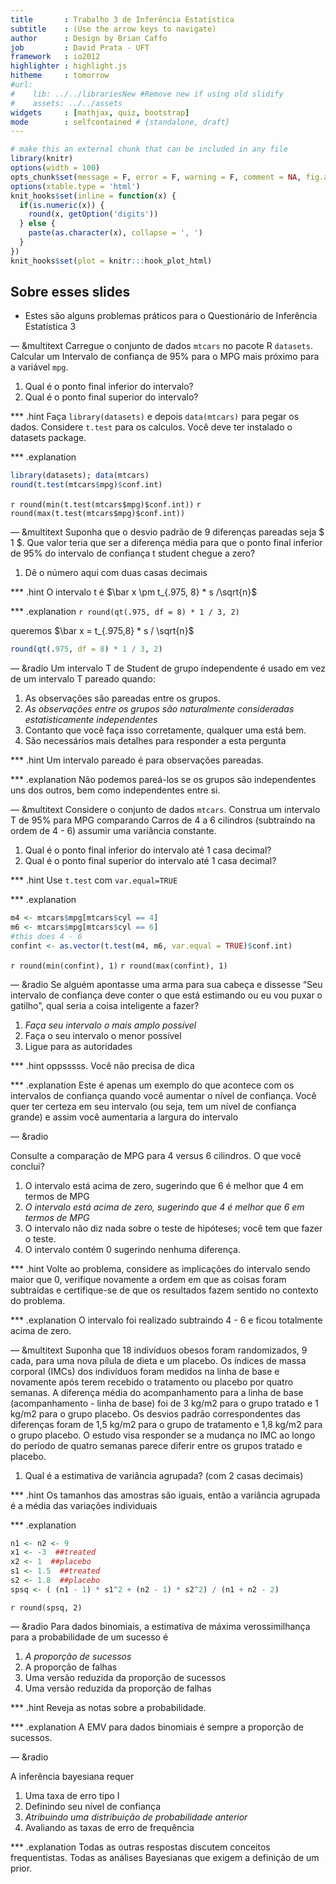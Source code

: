 ```yaml
---
title       : Trabalho 3 de Inferência Estatística
subtitle    : (Use the arrow keys to navigate)
author      : Design by Brian Caffo
job         : David Prata - UFT
framework   : io2012
highlighter : highlight.js  
hitheme     : tomorrow       
#url:
#    lib: ../../librariesNew #Remove new if using old slidify
#    assets: ../../assets
widgets     : [mathjax, quiz, bootstrap]
mode        : selfcontained # {standalone, draft}
---
```

```r
# make this an external chunk that can be included in any file
library(knitr)
options(width = 100)
opts_chunk$set(message = F, error = F, warning = F, comment = NA, fig.align = 'center', dpi = 100, tidy = F, cache.path = '.cache/', fig.path = 'fig/')
options(xtable.type = 'html')
knit_hooks$set(inline = function(x) {
  if(is.numeric(x)) {
    round(x, getOption('digits'))
  } else {
    paste(as.character(x), collapse = ', ')
  }
})
knit_hooks$set(plot = knitr:::hook_plot_html)
```

## Sobre esses slides

- Estes são alguns problemas práticos para o Questionário de Inferência Estatística 3



--- &multitext
Carregue o conjunto de dados `mtcars` no pacote R `datasets`. Calcular um
Intervalo de confiança de 95% para o MPG mais próximo para a variável `mpg`.

1. Qual é o ponto final inferior do intervalo?
2. Qual é o ponto final superior do intervalo?

*** .hint
Faça `library(datasets)` e depois `data(mtcars)` para pegar os dados.
Considere `t.test` para os calculos. Você deve ter instalado o datasets package.


*** .explanation
```r
library(datasets); data(mtcars)
round(t.test(mtcars$mpg)$conf.int)
```

<span class="answer">`r round(min(t.test(mtcars$mpg)$conf.int))`</span>
<span class="answer">`r round(max(t.test(mtcars$mpg)$conf.int))`</span>

--- &multitext
Suponha que o desvio padrão de 9 diferenças pareadas seja $ 1 $. Que valor teria que ser a diferença média para que o ponto final inferior de 95%
do intervalo de confiança t student chegue a zero?

1. Dê o número aqui com duas casas decimais

*** .hint
O intervalo t é $\bar x \pm t_{.975, 8} * s /\sqrt{n}$

*** .explanation
<span class="answer">`r round(qt(.975, df = 8) * 1 / 3, 2)`</span>

queremos $\bar x = t_{.975,8} * s / \sqrt{n}$
```r
round(qt(.975, df = 8) * 1 / 3, 2)
```


--- &radio
Um intervalo T de Student de grupo independente é usado em vez de
um intervalo T pareado quando:

1. As observações são pareadas entre os grupos.
2. _As observações entre os grupos são naturalmente consideradas estatisticamente independentes_
3. Contanto que você faça isso corretamente, qualquer uma está bem.
4. São necessários mais detalhes para responder a esta pergunta

*** .hint
Um intervalo pareado é para observações pareadas.

*** .explanation
Não podemos pareá-los se os grupos são independentes uns dos outros, bem como independentes entre si.


--- &multitext
Considere o conjunto de dados `mtcars`. Construa um intervalo T de 95% para MPG comparando
Carros de 4 a 6 cilindros (subtraindo na ordem de 4 - 6)
assumir uma variância constante.

1. Qual é o ponto final inferior do intervalo até 1 casa decimal?
2. Qual é o ponto final superior do intervalo até 1 casa decimal?

*** .hint
Use `t.test` com `var.equal=TRUE`

*** .explanation

```r
m4 <- mtcars$mpg[mtcars$cyl == 4]
m6 <- mtcars$mpg[mtcars$cyl == 6]
#this does 4 - 6
confint <- as.vector(t.test(m4, m6, var.equal = TRUE)$conf.int)
```

<span class="answer">`r round(min(confint), 1)`</span>
<span class="answer">`r round(max(confint), 1)`</span>


--- &radio
Se alguém apontasse uma arma para sua cabeça e dissesse "Seu intervalo de confiança
deve conter o que está estimando ou eu vou puxar o gatilho", qual
seria a coisa inteligente a fazer?

1. _Faça seu intervalo o mais amplo possível_
2. Faça o seu intervalo o menor possível
3. Ligue para as autoridades

*** .hint
oppsssss. Você não precisa de dica

*** .explanation
Este é apenas um exemplo do que acontece com os intervalos de confiança quando você
aumentar o nível de confiança. Você quer ter certeza em seu intervalo (ou seja,
tem um nível de confiança grande) e assim você aumentaria a largura do intervalo

--- &radio

Consulte a comparação de MPG para 4 versus 6 cilindros. O que você conclui?

1. O intervalo está acima de zero, sugerindo que 6 é melhor que 4 em termos de MPG
2. _O intervalo está acima de zero, sugerindo que 4 é melhor que 6 em termos de MPG_
3. O intervalo não diz nada sobre o teste de hipóteses; você tem que fazer o teste.
4. O intervalo contém 0 sugerindo nenhuma diferença.

*** .hint
Volte ao problema, considere as implicações do intervalo sendo
maior que 0, verifique novamente a ordem em que as coisas foram subtraídas e
certifique-se de que os resultados fazem sentido no contexto do problema.

*** .explanation
O intervalo foi realizado subtraindo 4 - 6 e ficou totalmente acima de zero.

--- &multitext
Suponha que 18 indivíduos obesos foram randomizados, 9 cada, para uma nova pílula de dieta e um placebo. Os índices de massa corporal (IMCs) dos indivíduos foram medidos na linha de base e novamente após terem recebido o tratamento ou placebo por quatro semanas. A diferença média do acompanhamento para a linha de base (acompanhamento - linha de base) foi de 3 kg/m2 para o grupo tratado e 1 kg/m2 para o grupo placebo. Os desvios padrão correspondentes das diferenças foram de 1,5 kg/m2 para o grupo de tratamento e 1,8 kg/m2 para o grupo placebo. O estudo visa responder se a mudança no IMC ao longo do período de quatro semanas parece diferir entre os grupos tratado e placebo.

1. Qual é a estimativa de variância agrupada? (com 2 casas decimais)


*** .hint
Os tamanhos das amostras são iguais, então a variância agrupada é a média das
variações individuais


*** .explanation
```r
n1 <- n2 <- 9
x1 <- -3  ##treated
x2 <- 1  ##placebo
s1 <- 1.5  ##treated
s2 <- 1.8  ##placebo
spsq <- ( (n1 - 1) * s1^2 + (n2 - 1) * s2^2) / (n1 + n2 - 2)
```
<span class="answer">`r round(spsq, 2)`</span>


--- &radio
Para dados binomiais, a estimativa de máxima verossimilhança para a probabilidade de
um sucesso é

1. _A proporção de sucessos_
2. A proporção de falhas
3. Uma versão reduzida da proporção de sucessos
4. Uma versão reduzida da proporção de falhas

*** .hint
Reveja as notas sobre a probabilidade.

*** .explanation
A EMV para dados binomiais é sempre a proporção de sucessos.

--- &radio

A inferência bayesiana requer

1. Uma taxa de erro tipo I
2. Definindo seu nível de confiança
3. _Atribuindo uma distribuição de probabilidade anterior_
4. Avaliando as taxas de erro de frequência

*** .explanation
Todas as outras respostas discutem conceitos frequentistas. Todas as análises Bayesianas que exigem a definição de um prior.
